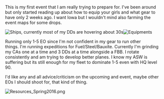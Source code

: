 This is my first event that I am really trying to prepare for. I've been around but only started reading up about how to equip your girls and what gear to have only 2 weeks ago. I want Iowa but I wouldn't mind also farming the event maps for some drops.

[[File:Showcase_Ships.png|frame|left|Ships, currently most of my DDs are hovering about 30s]][[File:Showcase_Gear.png|frame|left|Equipments]]













































































Running only 1-5 EO since I'm not confident in my gear to run other things. <span style="font-weight:normal;">I'm running expeditions for Fuel/Steel/Bauxite.</span> Currently I'm grinding my CAs one at a time and 3 DDs at a time alongside a FBB. I rotate consistently and am trying to develop better planes. I know my ASW is suffering but its still enough for my fleet to dominate 1-5 even with HQ level 90.

I'd like any and all advice/criticism on the upcoming and event, maybe other EOs I should shoot for, that kind of thing.

[[File:Resources_Spring2016.png|thumb]]<ac_metadata title="Am I ready?"> </ac_metadata>